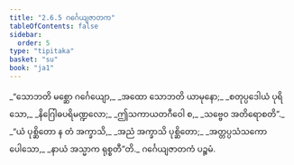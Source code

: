 ```yaml
---
title: "2.6.5 ဂင်္ဂေယျဇာတက"
tableOfContents: false
sidebar:
  order: 5
type: "tipitaka"
basket: "su"
book: "ja1"
---
```



<DynamicBreadcrumb />

<Division number="109" book="ja1" e="ch" v="22" p="54">

<Paragraph number="518" type="verses" book="ja1">
_“သောဘတိ မစ္ဆော ဂင်္ဂေယျော,_  
_အထော သောဘတိ ယာမုနော;_  
_စတုပ္ပဒေါယံ ပုရိသော,_  
_နိဂြေါဓပရိမဏ္ဍလော;_  
_ဤသကာယတဂီဝေါ စ,_  
_သဗ္ဗေဝ အတိရောစတိ”._  

</Paragraph>

</Division>
<Division number="110" book="ja1" e="ch" v="22" p="55">

<Paragraph number="519" type="verses" book="ja1">
_“ယံ ပုစ္ဆိတော န တံ အက္ခာသိ,_  
_အညံ အက္ခာသိ ပုစ္ဆိတော;_  
_အတ္တပ္ပသံသကော ပေါသော,_  
_နာယံ အသ္မာက ရုစ္စတီ”တိ._  


</Paragraph>
</Division>

<Paragraph number="520" type="center" book="ja1">
ဂင်္ဂေယျဇာတကံ ပဉ္စမံ.
</Paragraph>